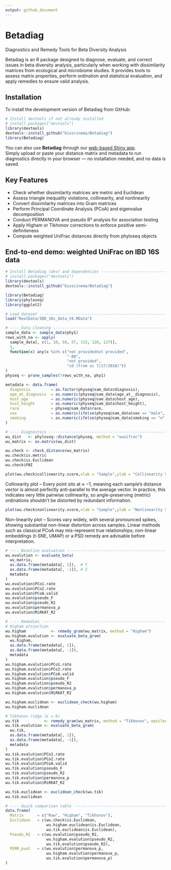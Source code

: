 ```yaml
---
output: github_document
---
```

# Betadiag

Diagnostics and Remedy Tools for Beta Diversity Analysis

Betadiag is an R package designed to diagnose, evaluate, and correct issues in beta diversity analysis, particularly when working with dissimilarity matrices from ecological and microbiome studies. It provides tools to assess matrix properties, perform ordination and statistical evaluation, and apply remedies to ensure valid analysis.

## Installation

To install the development version of Betadiag from GitHub:


```r
# Install devtools if not already installed
# install.packages("devtools")
library(devtools)
devtools::install_github("bioscinema/Betadiag")
library(Betadiag)
```

You can also use **Betadiag** through our [web-based Shiny app](https://yiqianzhang.shinyapps.io/Betadiag/).  
Simply upload or paste your distance matrix and metadata to run diagnostics directly in your browser — no installation needed, and no data is saved.


## Key Features

- Check whether dissimilarity matrices are metric and Euclidean
- Assess triangle inequality violations, collinearity, and nonlinearity
- Convert dissimilarity matrices into Gram matrices
- Perform Principal Coordinate Analysis (PCoA) and eigenvalue decomposition
- Conduct PERMANOVA and pseudo R² analysis for association testing
- Apply Higham or Tikhonov corrections to enforce positive semi-definiteness
- Compute weighted UniFrac distances directly from phyloseq objects

## End-to-end demo: weighted UniFrac on IBD 16S data


```r
# Install Betadiag (dev) and dependencies ---------------------------------
# install.packages("devtools")
library(devtools)
devtools::install_github("bioscinema/Betadiag")

library(Betadiag)
library(phyloseq)
library(ggplot2)

# Load dataset ------------------------------------------------------------
load("RealData/IBD_16s_data_V4.RData")

# ---- Data cleaning ------------------------------------------------------
sample_data <- sample_data(phy1)
rows_with_na <- apply(
  sample_data[, c(1, 18, 50, 57, 115, 126, 127)],
  1,
  function(x) any(x %in% c("not providednot provided",
                           "-88",
                           "not provided",
                           "cd (from uc 7/17/2018)"))
)
physeq <- prune_samples(!rows_with_na, phy1)

metadata <- data.frame(
  diagnosis         = as.factor(physeq@sam_data$diagnosis),
  age_at_diagnosis  = as.numeric(physeq@sam_data$age_at__diagnosis),
  host_age          = as.numeric(physeq@sam_data$host_age),
  host_height       = as.numeric(physeq@sam_data$host_height),
  race              = physeq@sam_data$race,
  sex               = as.numeric(ifelse(physeq@sam_data$sex == "male", 1, 0)),
  smoking           = as.numeric(ifelse(physeq@sam_data$smoking == "n", 0, 1))
)

# ---- Diagnostics --------------------------------------------------------
wu_dist   <- phyloseq::distance(physeq, method = "wunifrac")
wu_matrix <- as.matrix(wu_dist)

wu.check <- check_distance(wu_matrix)
wu.check$is.metric
wu.check$is.Euclidean
wu.check$FNI
```


```r
plot(wu.check$collinearity.score,xlab = "Sample",ylab = "Collinearity Score") 
```

Collinearity plot – Every point sits at ≈ −1, meaning each sample’s distance vector is almost perfectly anti-parallel to the average vector. In practice, this indicates very little pairwise collinearity, so angle-preserving (metric) ordinations shouldn’t be distorted by redundant information.

```r
plot(wu.check$nonlinearity.score,xlab = "Sample",ylab = "Nonlinearity Score") 
```

Non-linearity plot – Scores vary widely, with several pronounced spikes, showing substantial non-linear distortion across samples. Linear methods such as classical PCoA may mis-represent true relationships; non-linear embeddings (t-SNE, UMAP) or a PSD remedy are advisable before interpretation.

```r
# ---- Baseline evaluation ------------------------------------------------
wu.evalution <- evaluate_beta(
  wu_matrix,
  as.data.frame(metadata[, 1]),  # Y
  as.data.frame(metadata[, -1]), # Z
  metadata
)
wu.evalution$PCo1.rate
wu.evalution$PCo2.rate
wu.evalution$PCoA.valid
wu.evalution$pseudo_F
wu.evalution$pseudo_R2
wu.evalution$permanova_p
wu.evalution$MiRKAT_R2
```



```r
# ---- Remedies -----------------------------------------------------------
# Higham projection
wu.higham           <- remedy_gram(wu_matrix, method = "Higham")
wu.higham.evalution <- evaluate_beta_gram(
  wu.higham,
  as.data.frame(metadata[, 1]),
  as.data.frame(metadata[, -1]),
  metadata
)
wu.higham.evalution$PCo1.rate
wu.higham.evalution$PCo2.rate
wu.higham.evalution$PCoA.valid
wu.higham.evalution$pseudo_F
wu.higham.evalution$pseudo_R2
wu.higham.evalution$permanova_p
wu.higham.evalution$MiRKAT_R2
```

```r
wu.higham.euclidean <- euclidean_check(wu.higham)
wu.higham.euclidean
```

```r
# Tikhonov ridge (ε = 0)
wu.tik           <- remedy_gram(wu_matrix, method = "Tikhonov", epsilon = 0)
wu.tik.evalution <- evaluate_beta_gram(
  wu.tik,
  as.data.frame(metadata[, 1]),
  as.data.frame(metadata[, -1]),
  metadata
)
wu.tik.evalution$PCo1.rate
wu.tik.evalution$PCo2.rate
wu.tik.evalution$PCoA.valid
wu.tik.evalution$pseudo_F
wu.tik.evalution$pseudo_R2
wu.tik.evalution$permanova_p
wu.tik.evalution$MiRKAT_R2
```

```r
wu.tik.euclidean <- euclidean_check(wu.tik)
wu.tik.euclidean
```


```r
# ---- Quick comparison table --------------------------------------------
data.frame(
  Matrix      = c("Raw", "Higham", "Tikhonov"),
  Euclidean   = c(wu.check$is.Euclidean,
                  wu.higham.euclidean$is.Euclidean,
                  wu.tik.euclidean$is.Euclidean),
  Pseudo_R2   = c(wu.evalution$pseudo_R2,
                  wu.higham.evalution$pseudo_R2,
                  wu.tik.evalution$pseudo_R2),
  PERM_pval   = c(wu.evalution$permanova_p,
                  wu.higham.evalution$permanova_p,
                  wu.tik.evalution$permanova_p)
)
```


